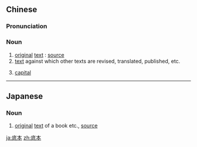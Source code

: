 ==Chinese==
{{zh-forms}}

===Pronunciation===
{{zh-pron
|m=dǐběn
|h=pfs=tí-pún
|cat=n
}}

===Noun===
{{zh-noun}}

# [[original]] [[text]] {{gloss|of a book, publication, etc.}}: [[source]]
# [[text]] against which other texts are revised, translated, published, etc.
# {{lb|zh|business}} [[capital]]

----

==Japanese==
{{ja-kanjitab|てい|ほん|yomi=on}}

===Noun===
{{ja-noun|ていほん}}

# [[original]] [[text]] of a book etc., [[source]]

[[ja:底本]]
[[zh:底本]]